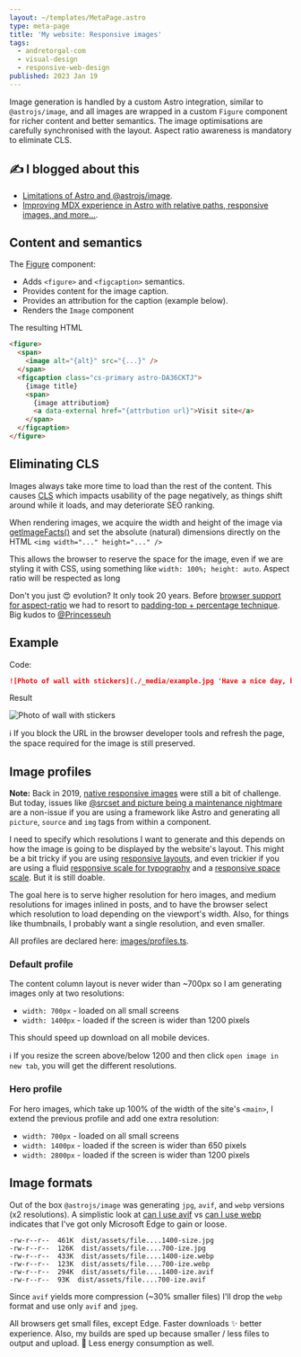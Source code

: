 ```yaml
---
layout: ~/templates/MetaPage.astro
type: meta-page
title: 'My website: Responsive images'
tags:
  - andretorgal-com
  - visual-design
  - responsive-web-design
published: 2023 Jan 19
---
```


<Abstract>

Image generation is handled by a custom Astro integration, similar to `@astrojs/image`, and all images are wrapped in a custom `Figure` component for richer content and better semantics. The image optimisations are carefully synchronised with the layout. Aspect ratio awareness is mandatory to eliminate CLS.

</Abstract>

<Note type="blog">

## :writing_hand: I blogged about this

- [Limitations of Astro and @astrojs/image](/posts/2023-01/mdx-authoring-experience-in-astro-shortcomings-and-astro-m2dx).
- [Improving MDX experience in Astro with relative paths, responsive images, and more...](/posts/2023-01/improving-mdx-experience-in-astro-with-relative-paths-responsive-images-and-more).

</Note>

## Content and semantics

The [Figure](https://github.com/andrezero/andretorgal-site/blob/main/src/components/mdx/Figure.astro) component:

- Adds `<figure>` and `<figcaption>` semantics.
- Provides content for the image caption.
- Provides an attribution for the caption (example below).
- Renders the `Image` component

The resulting HTML

```html
<figure>
  <span>
    <image alt="{alt}" src="{...}" />
  </span>
  <figcaption class="cs-primary astro-DA36CKTJ">
    {image title}
    <span>
      {image attributiom}
      <a data-external href="{attrbution url}">Visit site</a>
    </span>
  </figcaption>
</figure>
```

## Eliminating CLS

Images always take more time to load than the rest of the content. This causes [CLS](https://web.dev/cls/) which impacts usability of the page negatively, as things shift around while it loads, and may deteriorate SEO ranking.

When rendering images, we acquire the width and height of the image via [getImageFacts()](https://github.com/andrezero/andretorgal-site/blob/main/src/integration/images/utils/getImageFacts.ts) and set the absolute (natural) dimensions directly on the HTML `<img width="..." height="..." />`

This allows the browser to reserve the space for the image, even if we are styling it with CSS, using something like `width: 100%; height: auto`. Aspect ratio will be respected as long

Don't you just :heart_eyes: evolution? It only took 20 years. Before [browser support for aspect-ratio](https://caniuse.com/mdn-css_properties_aspect-ratio) we had to resort to [padding-top + percentage technique](https://css-tricks.com/aspect-ratio-boxes/). Big kudos to [@Princesseuh](https://github.com/withastro/roadmap/discussions/468#discussioncomment-4870075)

## Example

Code:

```md
![Photo of wall with stickers](./_media/example.jpg 'Have a nice day, beautiful decay! // Photo by Ann H https://www.pexels.com/@ann-h-45017/')
```

Result

![Photo of wall with stickers](./_media/example.jpg 'Have a nice day, beautiful decay! // Photo by Ann H https://www.pexels.com/@ann-h-45017/')

:information_source: If you block the URL in the browser developer tools and refresh the page, the space required for the image is still preserved.

## Image profiles

**Note:** Back in 2019, [native responsive images](https://ericportis.com/posts/2014/srcset-sizes/#part-2) were still a bit of challenge. But today, issues like [@srcset and picture being a maintenance nightmare](https://cloudfour.com/thinks/the-real-conflict-behind-picture-and-srcset/#%40srcset-and-%26lt%3Bpicture%26gt%3B-maintenance-nightmare) are a non-issue if you are using a framework like Astro and generating all `picture`, `source` and `img` tags from within a component.

I need to specify which resolutions I want to generate and this depends on how the image is going to be displayed by the website's layout. This might be a bit tricky if you are using [responsive layouts](/meta/docs/layout), and even trickier if you are using a fluid [responsive scale for typography](/meta/docs/typography) and a [responsive space scale](/meta/docs/styling). But it is still doable.

The goal here is to serve higher resolution for hero images, and medium resolutions for images inlined in posts, and to have the browser select which resolution to load depending on the viewport's width. Also, for things like thumbnails, I probably want a single resolution, and even smaller.

All profiles are declared here: [images/profiles.ts](https://github.com/andrezero/andretorgal-site/blob/main/src/integration/images/profiles.ts).

### Default profile

The content column layout is never wider than ~700px so I am generating images only at two resolutions:

- `width: 700px` - loaded on all small screens
- `width: 1400px` - loaded if the screen is wider than 1200 pixels

This should speed up download on all mobile devices.

:information_source: If you resize the screen above/below 1200 and then click `open image in new tab`, you will get the different resolutions.

### Hero profile

For hero images, which take up 100% of the width of the site's `<main>`, I extend the previous profile and add one extra resolution:

- `width: 700px` - loaded on all small screens
- `width: 1400px` - loaded if the screen is wider than 650 pixels
- `width: 2800px` - loaded if the screen is wider than 1200 pixels

## Image formats

Out of the box `@astrojs/image` was generating `jpg`, `avif`, and `webp` versions (x2 resolutions). A simplistic look at [can I use avif](https://caniuse.com/?search=avif) vs [can I use webp](<[avif](https://caniuse.com/?search=webp)>) indicates that I've got only Microsoft Edge to gain or loose.

```
-rw-r--r--  461K  dist/assets/file....1400-size.jpg
-rw-r--r--  126K  dist/assets/file....700-ize.jpg
-rw-r--r--  433K  dist/assets/file....1400-ize.webp
-rw-r--r--  123K  dist/assets/file....700-ize.webp
-rw-r--r--  294K  dist/assets/file....1400-ize.avif
-rw-r--r--  93K  dist/assets/file....700-ize.avif
```

Since `avif` yields more compression (~30% smaller files) I'll drop the `webp` format and use only `avif` and `jpeg`.

All browsers get small files, except Edge. Faster downloads :sparkles: better experience. Also, my builds are sped up because smaller / less files to output and upload. :evergreen_tree: Less energy consumption as well.
